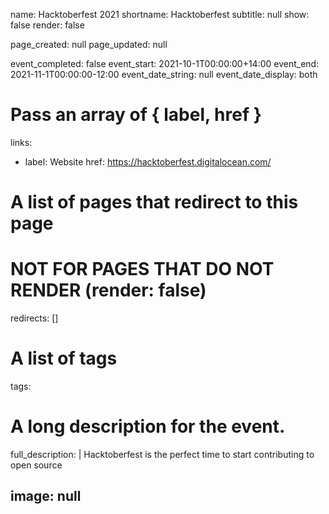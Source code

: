 name: Hacktoberfest 2021
shortname: Hacktoberfest
subtitle: null
show: false
render: false

page_created: null
page_updated: null

event_completed: false
event_start: 2021-10-1T00:00:00+14:00
event_end: 2021-11-1T00:00:00-12:00
event_date_string: null
event_date_display: both

# Pass an array of { label, href }
links:
  - label: Website
    href: https://hacktoberfest.digitalocean.com/

# A list of pages that redirect to this page
# NOT FOR PAGES THAT DO NOT RENDER (render: false)
redirects: []

# A list of tags
tags:

# A long description for the event.
full_description: |
  Hacktoberfest is the perfect time to start contributing to open source


image: null 
---

<!-- None of this will be rendered until you turn on "render: true" -->
